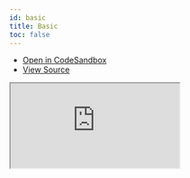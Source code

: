 ```yaml
---
id: basic
title: Basic
toc: false
---
```


- [Open in CodeSandbox](https://codesandbox.io/s/github/tannerlinsley/react-table/tree/alpha/examples/basic)
- [View Source](https://github.com/tannerlinsley/react-table/tree/alpha/examples/basic)

<iframe
  src="https://codesandbox.io/embed/github/tannerlinsley/react-table/tree/alpha/examples/basic?autoresize=1&fontsize=14&theme=dark"
  title="tannerlinsley/react-table: basic"
  sandbox="allow-forms allow-modals allow-popups allow-presentation allow-same-origin allow-scripts"
  style={{
    width: '100%',
    height: '80vh',
    border: '0',
    borderRadius: 8,
    overflow: 'hidden',
    position: 'static',
    zIndex: 0,
  }}
></iframe>
